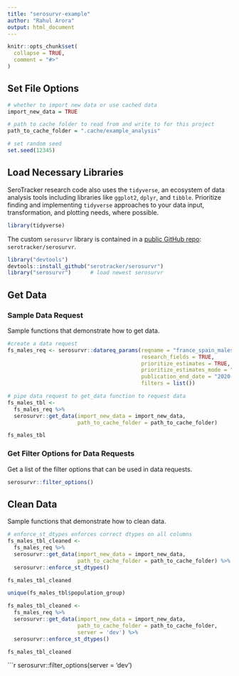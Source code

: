 ```yaml
---
title: "serosurvr-example"
author: "Rahul Arora"
output: html_document
---
```


```r
knitr::opts_chunk$set(
  collapse = TRUE,
  comment = "#>"
)
```

## Set File Options

```r
# whether to import new data or use cached data
import_new_data = TRUE

# path to cache folder to read from and write to for this project
path_to_cache_folder = ".cache/example_analysis"

# set random seed
set.seed(12345)
```

## Load Necessary Libraries

SeroTracker research code also uses the `tidyverse`, an ecosystem of data analysis tools including libraries like `ggplot2`, `dplyr`, and `tibble`. Prioritize finding and implementing `tidyverse` approaches to your data input, transformation, and plotting needs, where possible.

```r
library(tidyverse)
```

The custom `serosurvr` library is contained in a [public GitHub repo](https://github.com/serotracker/serosurvr): `serotracker/serosurvr`.

```r
library("devtools")
devtools::install_github("serotracker/serosurvr")
library("serosurvr")      # load newest serosurvr
```
## Get Data

### Sample Data Request

Sample functions that demonstrate how to get data.

```r

#create a data request
fs_males_req <- serosurvr::datareq_params(reqname = "france_spain_males",
                                          research_fields = TRUE,
                                          prioritize_estimates = TRUE,
                                          prioritize_estimates_mode = "analysis_dynamic",
                                          publication_end_date = "2020-12-31",
                                          filters = list())

# pipe data request to get_data function to request data
fs_males_tbl <-
  fs_males_req %>%
  serosurvr::get_data(import_new_data = import_new_data,
                      path_to_cache_folder = path_to_cache_folder)

fs_males_tbl

```

### Get Filter Options for Data Requests

Get a list of the filter options that can be used in data requests.

```r
serosurvr::filter_options()
```

## Clean Data

Sample functions that demonstrate how to clean data.

```r
# enforce_st_dtypes enforces correct dtypes on all columns
fs_males_tbl_cleaned <-
  fs_males_req %>%
  serosurvr::get_data(import_new_data = import_new_data,
                      path_to_cache_folder = path_to_cache_folder) %>%
  serosurvr::enforce_st_dtypes()

fs_males_tbl_cleaned
```

```r
unique(fs_males_tbl$population_group)
```


```r
fs_males_tbl_cleaned <-
  fs_males_req %>%
  serosurvr::get_data(import_new_data = import_new_data,
                      path_to_cache_folder = path_to_cache_folder,
                      server = 'dev') %>%
  serosurvr::enforce_st_dtypes()

fs_males_tbl_cleaned
```

```r
serosurvr::filter_options(server = 'dev')
